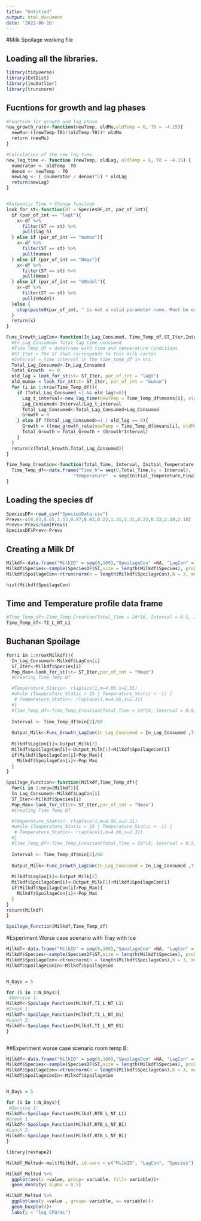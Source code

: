 ```yaml
---
title: "Untitled"
output: html_document
date: '2022-06-10'
---
```

#Milk Spoilage working file

## Loading all the libraries.

```r
library(tidyverse)
library(ExtDist)
library(jmuOutlier)
library(truncnorm)
```

## Fucntions for growth and lag phases 
```r
#Function for growth and lag phase
new_growth_rate<-function(newTemp, oldMu,oldTemp = 6, T0 = -4.15){
  newMu<-((newTemp-T0)/(oldTemp-T0))* oldMu
  return (newMu)
}

#Calculation of the new lag time.
new_lag_time <- function (newTemp, oldLag, oldTemp = 6, T0 = -4.15) {
  numerator <- oldTemp -T0
  denom <- newTemp - T0
  newLag <- ( (numerator / denom)^2) * oldLag
  return(newLag)
}


#Automatic Time + Change function
look_for_st<-function(df = SpeciesDF,st, par_of_int){
  if (par_of_int == "lagt"){
    x<-df %>% 
      filter(ST == st) %>% 
      pull(lag_h)
  } else if (par_of_int == "mumax"){
    x<-df %>% 
      filter(ST == st) %>% 
      pull(mumax)
  } else if (par_of_int == "Nmax"){
    x<-df %>% 
      filter(ST == st) %>% 
      pull(Nmax)
  } else if (par_of_int == "GModel"){
    x<-df %>% 
      filter(ST == st) %>% 
      pull(GModel)
  }else {
    stop(paste0(par_of_int, " is not a valid parameter name. Must be one of lagt, mumax, Nmax"))
  }
  return(x)
}

Func_Growth_LagCon<-function(In_Lag_Consumed, Time_Temp_df,ST_Iter,Interval){
  #In_Lag_Consumed= Total lag time consumed
  #Time_Temp_df = dataframe with time and temperature conditions
  #ST_Iter = The ST that corresponds to this milk carton
  #Interval = time interval in the time_temp_df in hrs. 
  Total_Lag_Consumed<-In_Lag_Consumed
  Total_Growth  <- 0
  old_lag = look_for_st(st= ST_Iter, par_of_int = "lagt")
  old_mumax = look_for_st(st= ST_Iter, par_of_int = "mumax")
  for (i in 1:nrow(Time_Temp_df)){
    if (Total_Lag_Consumed <1 && old_lag!=0){
      Lag_t_interval<-new_lag_time(newTemp = Time_Temp_df$means[i], oldLag = old_lag)
      Lag_Consumed<-Interval/Lag_t_interval
      Total_Lag_Consumed<-Total_Lag_Consumed+Lag_Consumed
      Growth = 0
    } else if (Total_Lag_Consumed>=1 | old_lag == 0){
      Growth = ((new_growth_rate(newTemp = Time_Temp_df$means[i], oldMu = old_mumax))/2.303)*0.684 #Converted log10 from log ln
      Total_Growth = Total_Growth + (Growth*Interval)
    }
  }
  return(c(Total_Growth,Total_Lag_Consumed))
}

Time_Temp_Creation<-function(Total_Time, Interval, Initial_Temperature, Final_Temperature){
  Time_Temp_df<-data.frame("Time_h"= seq(0,Total_Time,by = Interval),
                         "Temperature"  = seq(Initial_Temperature,Final_Temperature, by = ((Final_Temperature - Initial_Temperature)/(length(seq(0,Total_Time,by = Interval)) - 1) )))
}

```

## Loading the species df
```r
SpeciesDF<-read_csv("SpeciesData.csv")
Prevs<-c(8.93,0.65,1.53,0.87,8.93,0.22,1.31,1.31,0.22,0.22,2.18,2.18)
Prevs<-Prevs/sum(Prevs)
SpeciesDF$Prev<-Prevs

```

## Creating a Milk Df
```r
Milkdf<-data.frame("MilkID" = seq(0,100),"SpoilageCon" =NA, "LagCon" = 0, "Species" = NA)
Milkdf$Species<-sample(SpeciesDF$ST,size = length(Milkdf$Species), prob = SpeciesDF$Prev, replace = T)
Milkdf$SpoilageCon<-rtruncnorm(n = length(Milkdf$SpoilageCon),b = 3, mean =0.3817872, sd=1.108859)

hist(Milkdf$SpoilageCon)
```

## Time and Temperature profile data frame
```r
#Time_Temp_df<-Time_Temp_Creation(Total_Time = 24*10, Interval = 0.5, Initial_Temperature = 4.06, Final_Temperature = 4.06)
Time_Temp_df<-TI_L_NT_L1
```

## Buchanan Spoilage
```r

for(i in 1:nrow(Milkdf)){
  In_Lag_Consumed<-Milkdf$LagCon[i]
  ST_Iter<-Milkdf$Species[i]
  Pop_Max<-look_for_st(st= ST_Iter,par_of_int = "Nmax")
  #Creating Time Temp Df

  #Temperature_Static<- rlaplace(1,m=4.06,s=2.31)
  #while (Temperature_Static > 15 | Temperature_Static < -1) {
   # Temperature_Static<- rlaplace(1,m=4.06,s=2.31)
  #}
  #Time_Temp_df<-Time_Temp_Creation(Total_Time = 24*14, Interval = 0.5, Initial_Temperature = Temperature_Static, Final_Temperature = `#Temperature_Static)
  
  Interval <- Time_Temp_df$min[2]/60
  
  Output_Milk<-Func_Growth_LagCon(In_Lag_Consumed = In_Lag_Consumed ,Time_Temp_df = Time_Temp_df,ST_Iter = ST_Iter,Interval = Interval)
  
  Milkdf$LagCon[i]<-Output_Milk[2]
  Milkdf$SpoilageCon[i]<-Output_Milk[1]+Milkdf$SpoilageCon[i]
  if(Milkdf$SpoilageCon[i]>Pop_Max){
    Milkdf$SpoilageCon[i]<-Pop_Max
  }
}

Spoilage_Function<-function(Milkdf,Time_Temp_df){
  for(i in 1:nrow(Milkdf)){
  In_Lag_Consumed<-Milkdf$LagCon[i]
  ST_Iter<-Milkdf$Species[i]
  Pop_Max<-look_for_st(st= ST_Iter,par_of_int = "Nmax")
  #Creating Time Temp Df

  #Temperature_Static<- rlaplace(1,m=4.06,s=2.31)
  #while (Temperature_Static > 15 | Temperature_Static < -1) {
   # Temperature_Static<- rlaplace(1,m=4.06,s=2.31)
  #}
  #Time_Temp_df<-Time_Temp_Creation(Total_Time = 24*14, Interval = 0.5, Initial_Temperature = Temperature_Static, Final_Temperature = `#Temperature_Static)
  
  Interval <- Time_Temp_df$min[2]/60
  
  Output_Milk<-Func_Growth_LagCon(In_Lag_Consumed = In_Lag_Consumed ,Time_Temp_df = Time_Temp_df,ST_Iter = ST_Iter,Interval = Interval)
  
  Milkdf$LagCon[i]<-Output_Milk[2]
  Milkdf$SpoilageCon[i]<-Output_Milk[1]+Milkdf$SpoilageCon[i]
  if(Milkdf$SpoilageCon[i]>Pop_Max){
    Milkdf$SpoilageCon[i]<-Pop_Max
  }
}
return(Milkdf)
}

Spoilage_Function(Milkdf,Time_Temp_df)
```

#Experiment Worse case scenario with Tray with Ice
```r
Milkdf<-data.frame("MilkID" = seq(0,100),"SpoilageCon" =NA, "LagCon" = 0, "Species" = NA)
Milkdf$Species<-sample(SpeciesDF$ST,size = length(Milkdf$Species), prob = SpeciesDF$Prev, replace = T)
Milkdf$SpoilageCon<-rtruncnorm(n = length(Milkdf$SpoilageCon),b = 3, mean =0.3817872, sd=1.108859)
Milkdf$SpoilageConIn<-Milkdf$SpoilageCon


N_Days = 5

for (i in 1:N_Days){
 #Service 1:
Milkdf<-Spoilage_Function(Milkdf,TI_L_NT_L1)
#Break 1:
Milkdf<-Spoilage_Function(Milkdf,TI_L_NT_B1)
#Lunch 2:
Milkdf<-Spoilage_Function(Milkdf,TI_L_NT_B1) 
}



```

##Experiment worse case scenario room temp B: 

```r
Milkdf<-data.frame("MilkID" = seq(0,100),"SpoilageCon" =NA, "LagCon" = 0, "Species" = NA)
Milkdf$Species<-sample(SpeciesDF$ST,size = length(Milkdf$Species), prob = SpeciesDF$Prev, replace = T)
Milkdf$SpoilageCon<-rtruncnorm(n = length(Milkdf$SpoilageCon),b = 3, mean =0.3817872, sd=1.108859)
Milkdf$SpoilageConIn<-Milkdf$SpoilageCon


N_Days = 5

for (i in 1:N_Days){
 #Service 1:
Milkdf<-Spoilage_Function(Milkdf,RTB_L_NT_L1)
#Break 1:
Milkdf<-Spoilage_Function(Milkdf,RTB_L_NT_B1)
#Lunch 2:
Milkdf<-Spoilage_Function(Milkdf,RTB_L_NT_B1) 
}

library(reshape2)

Milkdf_Melted<-melt(Milkdf, id.vars = c("MilkID", "LagCon", "Species"))

Milkdf_Melted %>% 
  ggplot(aes(x =value, group= variable, fill= variable))+
  geom_density( alpha = 0.5)

Milkdf_Melted %>% 
  ggplot(aes(y =value , group= variable, x= variable))+
  geom_boxplot()+
  labs(y = "log CFU/mL")
  
```


